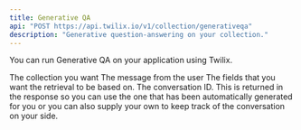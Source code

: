 ```yaml
---
title: Generative QA
api: "POST https://api.twilix.io/v1/collection/generativeqa"
description: "Generative question-answering on your collection."
---
```


You can run Generative QA on your application using Twilix.

<ParamField body="collection" type="string" required>
  The collection you want
</ParamField>

<ParamField body="userInput" type="string" required>
  The message from the user
</ParamField>
<ParamField body="fields" type="array" required>
  The fields that you want the retrieval to be based on.
</ParamField>
<ParamField body="conversationID" type="string">
  The conversation ID. This is returned in the response so you can use the one
  that has been automatically generated for you or you can also supply your own
  to keep track of the conversation on your side.
</ParamField>
<Snippet file="param-limit.mdx" />
<Snippet file="header-application-type.mdx" />

